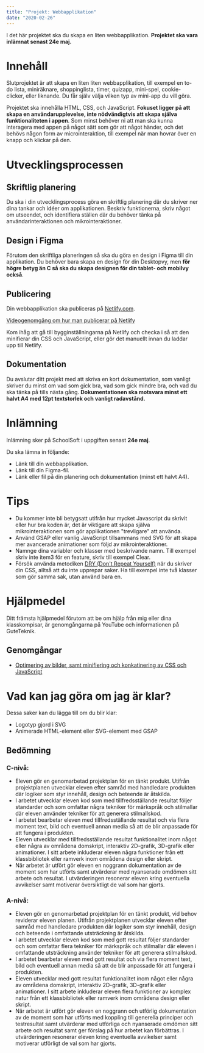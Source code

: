 ```yaml
---
title: "Projekt: Webbapplikation"
date: "2020-02-26"
---
```


I det här projektet ska du skapa en liten webbapplikation. **Projektet ska vara inlämnat senast 24e maj.**

# Innehåll
Slutprojektet är att skapa en liten liten webbapplikation, till exempel en to-do lista, miniräknare, shoppinglista, timer, quizapp, mini-spel, cookie-clicker, eller liknande. Du får själv välja vilken typ av mini-app du vill göra.

Projektet ska innehålla HTML, CSS, och JavaScript. **Fokuset ligger på att skapa en användarupplevelse, inte nödvändigtvis att skapa själva funktionaliteten i appen**. Som minst behöver ni att man ska kunna interagera med appen på något sätt som gör att något händer, och det behövs någon form av microinteraktion, till exempel när man hovrar över en knapp och klickar på den.

# Utvecklingsprocessen

## Skriftlig planering
Du ska i din utvecklingsprocess göra en skriftlig planering där du skriver ner dina tankar och idéer om applikationen. Beskriv funktionerna, skriv något om utseendet, och identifiera ställen där du behöver tänka på användarinteraktionen och mikrointeraktioner.

## Design i Figma
Förutom den skriftliga planeringen så ska du göra en design i Figma till din applikation. Du behöver bara skapa en design för din Desktopvy, men **för högre betyg än C så ska du skapa designen för din tablet- och mobilvy också**.

## Publicering
Din webbapplikation ska publiceras på [Netlify.com](https://www.netlify.com/).

[Videogenomgång om hur man publicerar på Netlify](https://www.youtube.com/watch?v=9RfU6KGNkfE)

Kom ihåg att gå till bygginställningarna på Netlify och checka i så att den minifierar din CSS och JavaScript, eller gör det manuellt innan du laddar upp till Netlify.

## Dokumentation
Du avslutar ditt projekt med att skriva en kort dokumentation, som vanligt skriver du minst om vad som gick bra, vad som gick mindre bra, och vad du ska tänka på tills nästa gång. **Dokumentationen ska motsvara minst ett halvt A4 med 12pt textstorlek och vanligt radavstånd.**

# Inlämning
Inlämning sker på SchoolSoft i uppgiften senast **24e maj**.

Du ska lämna in följande:
- Länk till din webbapplikation.
- Länk till din Figma-fil.
- Länk eller fil på din planering och dokumentation (minst ett halvt A4).

# Tips
- Du kommer inte bli betygsatt utifrån hur mycket Javascript du skrivit eller hur bra koden är, det är viktigare att skapa själva mikrointeraktionen som gör applikationen "trevligare" att använda.
- Använd GSAP eller vanlig JavaScript tillsammans med SVG för att skapa mer avancerade animationer som följd av mikrointeraktioner.
- Namnge dina variabler och klasser med beskrivande namn. Till exempel skriv inte item3 för en feature, skriv till exempel Clear.
- Försök använda metodiken [DRY (Don't Repeat Yourself)](https://www.youtube.com/watch?v=0px6YH-cauQ) när du skriver din CSS, alltså att du inte upprepar saker. Ha till exempel inte två klasser som gör samma sak, utan använd bara en.

# Hjälpmedel
Ditt främsta hjälpmedel förutom att be om hjälp från mig eller dina klasskompisar, är genomgångarna på YouTube och informationen på GuteTeknik.

## Genomgångar
- [Optimering av bilder, samt minifiering och konkatinering av CSS och JavaScript](https://www.youtube.com/watch?v=qkDqfSJhHqc)

# Vad kan jag göra om jag är klar?
Dessa saker kan du lägga till om du blir klar:

- Logotyp gjord i SVG
- Animerade HTML-element eller SVG-element med GSAP

## Bedömning

### C-nivå:

- Eleven gör en genomarbetad projektplan för en tänkt produkt. Utifrån projektplanen utvecklar eleven efter samråd med handledare produkten där logiker som styr innehåll, design och beteende är åtskilda.
-  I arbetet utvecklar eleven kod som med tillfredsställande resultat följer standarder och som omfattar några tekniker för märkspråk och stilmallar där eleven använder tekniker för att generera stilmallskod.
-  I arbetet bearbetar eleven med tillfredsställande resultat och via flera moment text, bild och eventuell annan media så att de blir anpassade för att fungera i produkten.
-  Eleven utvecklar med tillfredsställande resultat funktionalitet inom något eller några av områdena domskript, interaktiv 2D-grafik, 3D-grafik eller animationer. I sitt arbete inkluderar eleven några funktioner från ett klassbibliotek eller ramverk inom områdena design eller skript.
- När arbetet är utfört gör eleven en noggrann dokumentation av de moment som har utförts samt utvärderar med nyanserade omdömen sitt arbete och resultat. I utvärderingen resonerar eleven kring eventuella avvikelser samt motiverar översiktligt de val som har gjorts.

### A-nivå:
- Eleven gör en genomarbetad projektplan för en tänkt produkt, vid behov reviderar eleven planen. Utifrån projektplanen utvecklar eleven efter samråd med handledare produkten där logiker som styr innehåll, design och beteende i omfattande utsträckning är åtskilda.
-  I arbetet utvecklar eleven kod som med gott resultat följer standarder och som omfattar flera tekniker för märkspråk och stilmallar där eleven i omfattande utsträckning använder tekniker för att generera stilmallskod.
-  I arbetet bearbetar eleven med gott resultat och via flera moment text, bild och eventuell annan media så att de blir anpassade för att fungera i produkten.
-  Eleven utvecklar med gott resultat funktionalitet inom något eller några av områdena domskript, interaktiv 2D-grafik, 3D-grafik eller animationer. I sitt arbete inkluderar eleven flera funktioner av komplex natur från ett klassbibliotek eller ramverk inom områdena design eller skript.
- När arbetet är utfört gör eleven en noggrann och utförlig dokumentation av de moment som har utförts med koppling till generella principer och testresultat samt utvärderar med utförliga och nyanserade omdömen sitt arbete och resultat samt ger förslag på hur arbetet kan förbättras. I utvärderingen resonerar eleven kring eventuella avvikelser samt motiverar utförligt de val som har gjorts.
